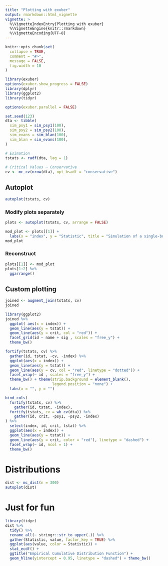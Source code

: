 ```yaml
---
title: "Plotting with exuber"
output: rmarkdown::html_vignette
vignette: >
  %\VignetteIndexEntry{Plotting with exuber}
  %\VignetteEngine{knitr::rmarkdown}
  %\VignetteEncoding{UTF-8}
---
```


```r
knitr::opts_chunk$set(
  collapse = TRUE,
  comment = "#>",
  message = FALSE,
  fig.width = 10
)
```

```r
library(exuber)
options(exuber.show_progress = FALSE)
library(dplyr)
library(ggplot2)
library(tidyr)
```

```r
options(exuber.parallel = FALSE)
```

```r
set.seed(123)
dta <- tibble(
  sim_psy1 = sim_psy1(100),
  sim_psy2 = sim_psy2(100),
  sim_evans = sim_blan(100),
  sim_blan = sim_evans(100),
) 

# Esimation
tstats <- radf(dta, lag = 1)
  
# Critical Values ~ Conservative
cv <- mc_cv(nrow(dta), opt_bsadf = "conservative")
```

## Autoplot

```r
autoplot(tstats, cv)
```

### Modify plots separately

```r
plots <- autoplot(tstats, cv, arrange = FALSE)

mod_plot <- plots[[1]] + 
  labs(x = "index", y = "Statistic", title = "Simulation of a single-bubble process")
mod_plot
```
### Reconstruct
```r
plots[[1]] <- mod_plot
plots[1:2] %>% 
  ggarrange()
```

## Custom plotting

```r
joined <- augment_join(tstats, cv)
joined 
```

```r
library(ggplot2)
joined %>%
  ggplot( aes(x = index)) +
  geom_line(aes(y = tstat)) +
  geom_line(aes(y = crit, col = "red")) +
  facet_grid(id ~ name + sig , scales = "free_y") +
  theme_bw()
```


```r
fortify(tstats, cv) %>%
  gather(id, tstat, -cv, -index) %>%
  ggplot(aes(x = index)) +
  geom_line(aes(y = tstat)) +
  geom_line(aes(y = cv, col = "red", linetype = "dotted")) +
  facet_wrap(~ id , scales = "free_y") +
  theme_bw() + theme(strip.background = element_blank(),
                     legend.position = "none") +
  labs(x = "", y = "")
```


```r
bind_cols(
  fortify(tstats, cv) %>%
    gather(id, tstat, -index),
  fortify(tstats, cv = wb_cv(dta)) %>%
    gather(id, crit, -psy1, -psy2, -index)
) %>%
  select(index, id, crit, tstat) %>%
  ggplot(aes(x = index)) +
  geom_line(aes(y = tstat)) +
  geom_line(aes(y = crit, color = "red"), linetype = "dashed") +
  facet_wrap(~ id, ncol = 1) +
  theme_bw()
```

# Distributions
```r
dist <- mc_dist(n = 300)
autoplot(dist)
```


# Just for fun

```r
library(tidyr)
dist %>%
  tidy() %>%
  rename_all(~ stringr::str_to_upper(.)) %>%
  gather(Statistic, value, factor_key = TRUE) %>%
  ggplot(aes(value, color = Statistic)) +
  stat_ecdf() +
  ggtitle("Empirical Cumulative Distribution Function") +
  geom_hline(yintercept = 0.95, linetype = "dashed") + theme_bw()
```

